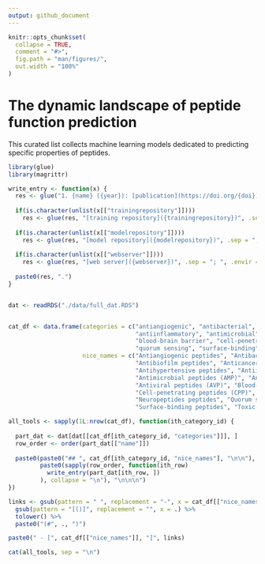 ```yaml
---
output: github_document
---
```


<!-- README.md is generated from README.Rmd. Please edit that file -->

```r
knitr::opts_chunk$set(
  collapse = TRUE,
  comment = "#>",
  fig.path = "man/figures/",
  out.width = "100%"
)
```

# The dynamic landscape of peptide function prediction

This curated list collects machine learning models dedicated to predicting specific properties of peptides.

```r
library(glue)
library(magrittr)

write_entry <- function(x) {
  res <- glue("1. {name} ({year}): [publication](https://doi.org/{doi})", .envir = x)
  
  if(is.character(unlist(x[["trainingrepository"]])))
    res <- glue(res, "[training repository]({trainingrepository})", .sep = "; ", .envir = x)
  
  if(is.character(unlist(x[["modelrepository"]])))
    res <- glue(res, "[model repository]({modelrepository})", .sep = "; ", .envir = x)
  
  if(is.character(unlist(x[["webserver"]])))
    res <- glue(res, "[web server]({webserver})", .sep = "; ", .envir = x)
  
  paste0(res, ".")
}


dat <- readRDS("./data/full_dat.RDS")


cat_df <- data.frame(categories = c("antiangiogenic", "antibacterial", "antibiofilm", "anticancer", "antifungal", "antihypertensive", 
                                    "antiinflammatory", "antimicrobial", "antiparasitic", "antiviral", 
                                    "blood-brain barrier", "cell-penetrating", "chemotactic", "neuropeptides", 
                                    "quorum sensing", "surface-binding", "toxic"),
                     nice_names = c("Antiangiogenic peptides", "Antibacterial peptides (ABP)", 
                                    "Antibiofilm peptides", "Anticancer peptides (ACP)", "Antifungal peptides (AFP)", 
                                    "Antihypertensive peptides", "Antiinflammatory peptides (AIP)", 
                                    "Antimicrobial peptides (AMP)", "Antiparasitic peptides (APP)", 
                                    "Antiviral peptides (AVP)", "Blood-brain barrier peptides (BBP)", 
                                    "Cell-penetrating peptides (CPP)", "Chemotactic peptides ", 
                                    "Neuropeptides peptides", "Quorum sensing peptides", 
                                    "Surface-binding peptides", "Toxic peptides (TP)"))

all_tools <- sapply(1L:nrow(cat_df), function(ith_category_id) {
  
  part_dat <- dat[dat[[cat_df[ith_category_id, "categories"]]], ]
  row_order <- order(part_dat[["name"]])
  
  paste0(paste0("## ", cat_df[ith_category_id, "nice_names"], "\n\n"),
         paste0(sapply(row_order, function(ith_row)
           write_entry(part_dat[ith_row, ])
         ), collapse = "\n"), "\n\n\n")
})

links <- gsub(pattern = " ", replacement = "-", x = cat_df[["nice_names"]]) %>% 
  gsub(pattern = "[()]", replacement = "", x = .) %>% 
  tolower() %>% 
  paste0("(#", ., ")")

paste0(" - [", cat_df[["nice_names"]], "]", links)

cat(all_tools, sep = "\n")
```


